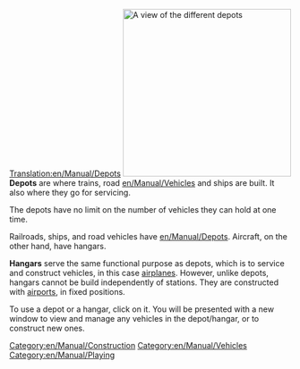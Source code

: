 [[Translation:en/Manual/Depots]]
[[File:en/Manual/Depots.png|thumb|right|300px|A view of the different depots]]
'''Depots''' are where trains, road [[en/Manual/Vehicles]] and ships are built. It also where they go for servicing.

The depots have no limit on the number of vehicles they can hold at one time.

Railroads, ships, and road vehicles have [[en/Manual/Depots]]. Aircraft, on the other hand, have hangars.

'''Hangars''' serve the same functional purpose as depots, which is to service and construct vehicles, in this case [[en/Manual/Aircraft|airplanes]]. However, unlike depots, hangars cannot be build independently of stations. They are constructed with [[en/Manual/Airport construction|airports]], in fixed positions.

To use a depot or a hangar, click on it. You will be presented with a new window to view and manage any vehicles in the depot/hangar, or to construct new ones.

[[Category:en/Manual/Construction]]
[[Category:en/Manual/Vehicles]]
[[Category:en/Manual/Playing]]